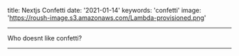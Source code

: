 title: Nextjs Confetti
date: '2021-01-14'
keywords: 'confetti'
image: 'https://roush-image.s3.amazonaws.com/Lambda-provisioned.png'

---

Who doesnt like confetti?

---
